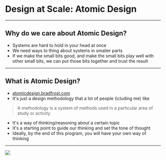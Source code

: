 
# Design at Scale: Atomic Design

---

## Why do we care about Atomic Design?

- Systems are hard to hold in your head at once
- We need ways to thing about systems in smaller parts
- If we make the small bits good, and make the small bits play well with other small bits, we can put those bits together and trust the result

---

## What is Atomic Design?

- [atomicdesign.bradfrost.com](//atomicdesign.bradfrost.com)
- It's just a design methodology that a lot of people (icluding me) like

> A methodology is a system of methods used in a particular area of study or activity

- It's a way of thinking/reasoning about a certain topic
- It's a starting point to guide our thinking and set the tone of thought
- Ideally, by the end of this program, you will have your own way of thinking

---

<Image src='atomic-design.png' />
